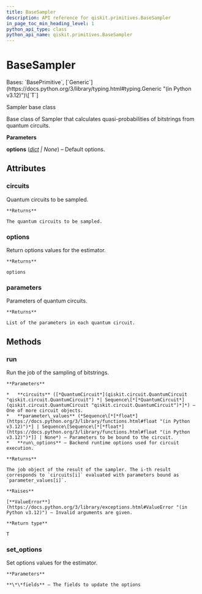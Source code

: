```yaml
---
title: BaseSampler
description: API reference for qiskit.primitives.BaseSampler
in_page_toc_min_heading_level: 1
python_api_type: class
python_api_name: qiskit.primitives.BaseSampler
---
```


# BaseSampler

<Class id="qiskit.primitives.BaseSampler" isDedicatedPage={true} github="https://github.com/qiskit/qiskit/tree/stable/0.46/qiskit/primitives/base/base_sampler.py" signature="qiskit.primitives.BaseSampler(*, options=None)" modifiers="class">
  Bases: `BasePrimitive`, [`Generic`](https://docs.python.org/3/library/typing.html#typing.Generic "(in Python v3.12)")\[`T`]

  Sampler base class

  Base class of Sampler that calculates quasi-probabilities of bitstrings from quantum circuits.

  **Parameters**

  **options** ([*dict*](https://docs.python.org/3/library/stdtypes.html#dict "(in Python v3.12)") *| None*) – Default options.

  ## Attributes

  ### circuits

  <Attribute id="qiskit.primitives.BaseSampler.circuits">
    Quantum circuits to be sampled.

    **Returns**

    The quantum circuits to be sampled.
  </Attribute>

  ### options

  <Attribute id="qiskit.primitives.BaseSampler.options">
    Return options values for the estimator.

    **Returns**

    options
  </Attribute>

  ### parameters

  <Attribute id="qiskit.primitives.BaseSampler.parameters">
    Parameters of quantum circuits.

    **Returns**

    List of the parameters in each quantum circuit.
  </Attribute>

  ## Methods

  ### run

  <Function id="qiskit.primitives.BaseSampler.run" signature="run(circuits, parameter_values=None, **run_options)">
    Run the job of the sampling of bitstrings.

    **Parameters**

    *   **circuits** ([*QuantumCircuit*](qiskit.circuit.QuantumCircuit "qiskit.circuit.QuantumCircuit") *| Sequence\[*[*QuantumCircuit*](qiskit.circuit.QuantumCircuit "qiskit.circuit.QuantumCircuit")*]*) – One of more circuit objects.
    *   **parameter\_values** (*Sequence\[*[*float*](https://docs.python.org/3/library/functions.html#float "(in Python v3.12)")*] | Sequence\[Sequence\[*[*float*](https://docs.python.org/3/library/functions.html#float "(in Python v3.12)")*]] | None*) – Parameters to be bound to the circuit.
    *   **run\_options** – Backend runtime options used for circuit execution.

    **Returns**

    The job object of the result of the sampler. The i-th result corresponds to `circuits[i]` evaluated with parameters bound as `parameter_values[i]`.

    **Raises**

    [**ValueError**](https://docs.python.org/3/library/exceptions.html#ValueError "(in Python v3.12)") – Invalid arguments are given.

    **Return type**

    T
  </Function>

  ### set\_options

  <Function id="qiskit.primitives.BaseSampler.set_options" signature="set_options(**fields)">
    Set options values for the estimator.

    **Parameters**

    **\*\*fields** – The fields to update the options
  </Function>
</Class>

